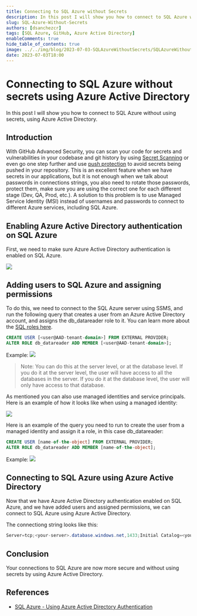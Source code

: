 ```yaml
---
title: Connecting to SQL Azure without Secrets
description: In this post I will show you how to connect to SQL Azure without using secrets, using Azure Active Directory.
slug: SQL-Azure-Without-Secrets
authors: [dsanchezcr]
tags: [SQL Azure, GitHub, Azure Active Directory]
enableComments: true
hide_table_of_contents: true
image: ../../img/blog/2023-07-03-SQLAzureWithoutSecrets/SQLAzureWithoutSecrets.jpg
date: 2023-07-03T18:00
---
```

# Connecting to SQL Azure without secrets using Azure Active Directory

In this post I will show you how to connect to SQL Azure without using secrets, using Azure Active Directory.

<!--truncate-->

## Introduction

With GitHub Advanced Security, you can scan your code for secrets and vulnerabilities in your codebase and git history by using [Secret Scanning](https://docs.github.com/code-security/secret-scanning/about-secret-scanning) or even go one step further and use [push protection](https://docs.github.com/enterprise-cloud@latest/code-security/secret-scanning/protecting-pushes-with-secret-scanning) to avoid secrets being pushed in your repository. This is an excellent feature when we have secrets in our applications, but it is not enough when we talk about passwords in connections strings, you also need to rotate those passwords, protect them, make sure you are using the correct one for each different stage (Dev, QA, Prod, etc.). A solution to this problem is to use Managed Service Identity (MSI) instead of usernames and passwords to connect to different Azure services, including SQL Azure.

## Enabling Azure Active Directory authentication on SQL Azure

First, we need to make sure Azure Active Directory authentication is enabled on SQL Azure. 

![](../static/img/blog/2023-07-03-SQLAzureWithoutSecrets/AADEnabledSQLServer.jpg)

## Adding users to SQL Azure and assigning permissions

To do this, we need to connect to the SQL Azure server using SSMS, and run the following query that creates a user from an Azure Active Directory account, and assigns the db_datareader role to it. You can learn more about the [SQL roles here](https://learn.microsoft.com/sql/relational-databases/security/authentication-access/database-level-roles?https://learn.microsoft.com/sql/relational-databases/security/authentication-access/database-level-roles?view=sql-server-ver16#fixed-database-roles).

```sql
CREATE USER [<user@AAD-tenant-domain>] FROM EXTERNAL PROVIDER;
ALTER ROLE db_datareader ADD MEMBER [<user@AAD-tenant-domain>];
```

Example:
![](../static/img/blog/2023-07-03-SQLAzureWithoutSecrets/AddingUser.jpg)

> Note: You can do this at the server level, or at the database level. If you do it at the server level, the user will have access to all the databases in the server. If you do it at the database level, the user will only have access to that database.

As mentioned you can also use managed identities and service principals. Here is an example of how it looks like when using a managed identity:

![](../static/img/blog/2023-07-03-SQLAzureWithoutSecrets/ManagedIdentity.jpg)

Here is an example of the query you need to run to create the user from a managed identity and assign it a role, in this case db_datareader:

```sql
CREATE USER [name-of-the-object] FROM EXTERNAL PROVIDER;
ALTER ROLE db_datareader ADD MEMBER [name-of-the-object];
```

Example:
![](../static/img/blog/2023-07-03-SQLAzureWithoutSecrets/AddingManagedIdentity.jpg)

## Connecting to SQL Azure using Azure Active Directory

Now that we have Azure Active Directory authentication enabled on SQL Azure, and we have added users and assigned permissions, we can connect to SQL Azure using Azure Active Directory.

The connectiong string looks like this:

```csharp
Server=tcp;<your-server>.database.windows.net,1433;Initial Catalog=<your-database>;Authentication=Active Directory Managed Identity;
```

## Conclusion

Your connections to SQL Azure are now more secure and without using secrets by using Azure Active Directory.

## References

- [SQL Azure - Using Azure Active Directory Authentication](https://docs.microsoft.com/azure/azure-sql/database/authentication-aad-overview)